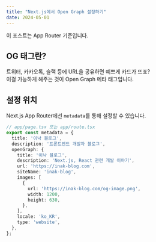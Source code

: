 ```yaml
---
title: "Next.js에서 Open Graph 설정하기"
date: 2024-05-01
---
```


이 포스트는 App Router 기준입니다.

## OG 태그란?

트위터, 카카오톡, 슬랙 등에 URL을 공유하면 예쁘게 카드가 뜨죠?  
이걸 가능하게 해주는 것이 Open Graph 메타 태그입니다.

## 설정 위치

Next.js App Router에선 `metadata`를 통해 설정할 수 있습니다.

```ts
// app/page.tsx 또는 app/route.tsx
export const metadata = {
  title: '이낙 블로그',
  description: '프론트엔드 개발자 블로그',
  openGraph: {
    title: '이낙 블로그',
    description: 'Next.js, React 관련 개발 이야기',
    url: 'https://inak-blog.com',
    siteName: 'inak-blog',
    images: [
      {
        url: 'https://inak-blog.com/og-image.png',
        width: 1200,
        height: 630,
      },
    ],
    locale: 'ko_KR',
    type: 'website',
  },
};